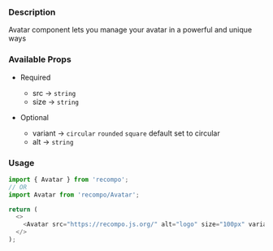 
### Description

Avatar component lets you manage your avatar in a powerful and unique ways

### Available Props
- Required
  - src &rarr; `string`
  - size &rarr; `string` 

- Optional
  - variant &rarr; `circular` `rounded` `square` default set to circular
  - alt &rarr; `string`

### Usage

```js
import { Avatar } from 'recompo';
// OR
import Avatar from 'recompo/Avatar';

return (
  <>
    <Avatar src="https://recompo.js.org/" alt="logo" size="100px" variant="rounded" >Hello World</Avatar>
  </>
);
```
<Avatar src="https://res.cloudinary.com/woodhouse-vercel-app/image/upload/v1647944870/recompo/logo-dark_pw5gv1.png" alt="logo" size="150px" variant="rounded"/>
